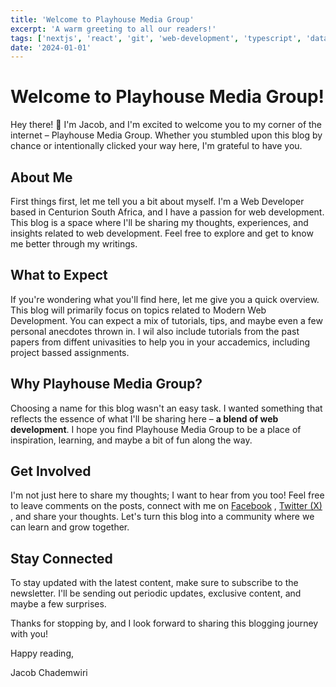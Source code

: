 ```yaml
---
title: 'Welcome to Playhouse Media Group'
excerpt: 'A warm greeting to all our readers!'
tags: ['nextjs', 'react', 'git', 'web-development', 'typescript', 'database']
date: '2024-01-01'
---
```


# Welcome to Playhouse Media Group!

Hey there! 👋 I'm Jacob, and I'm excited to welcome you to my corner of the internet – Playhouse Media Group. Whether you stumbled upon this blog by chance or intentionally clicked your way here, I'm grateful to have you.

## About Me

First things first, let me tell you a bit about myself. I'm a Web Developer based in Centurion South Africa, and I have a passion for web development. This blog is a space where I'll be sharing my thoughts, experiences, and insights related to web development. Feel free to explore and get to know me better through my writings.

## What to Expect

If you're wondering what you'll find here, let me give you a quick overview. This blog will primarily focus on topics related to Modern Web Development. You can expect a mix of tutorials, tips, and maybe even a few personal anecdotes thrown in. I wil also include tutorials from the past papers from diffent univasities to help you in your accademics, including project bassed assignments.

## Why Playhouse Media Group?

Choosing a name for this blog wasn't an easy task. I wanted something that reflects the essence of what I'll be sharing here – **a blend of web development**. I hope you find Playhouse Media Group to be a place of inspiration, learning, and maybe a bit of fun along the way.

## Get Involved

I'm not just here to share my thoughts; I want to hear from you too! Feel free to leave comments on the posts, connect with me on [Facebook](https://www.facebook.com/playhousemediagroup) , [Twitter (X)](https://www.x.com/jchademwiri) , and share your thoughts. Let's turn this blog into a community where we can learn and grow together.

## Stay Connected

To stay updated with the latest content, make sure to subscribe to the newsletter. I'll be sending out periodic updates, exclusive content, and maybe a few surprises.

Thanks for stopping by, and I look forward to sharing this blogging journey with you!

Happy reading,

Jacob Chademwiri
